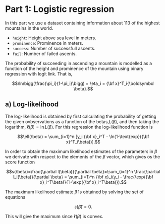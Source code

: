 # Part 1: Logistic regression
In this part we use a dataset containing information about 113 of the highest mountains in the world. 

* `height`: Height above sea level in meters.
* `prominence`: Prominence in meters.
* `success`: Number of successfull ascents.
* `fail`: Number of failed ascents.

The probability of succeeding in ascending a mountain is modelled as a function of the height and prominence of the mountain using binary regression with logit link. That is,

$$\ln\bigg(\frac{\pi_i}{1-\pi_i}\bigg) = \eta_i =  {\bf x}^T_i{\boldsymbol \beta}.$$

## a) Log-likelihood
The log-likelihood is obtained by first calculating the probability of getting the given ovbservations as a function of the betas,$L(\beta)$, and then taking the logarithm, $\ell(\beta) = \ln L(\beta)$. For this regression the log-likelihood function is


$$\ell(\beta) = \sum_{i=1}^n [y_i {\bf x}_i^T - \ln(1-\text{exp}({\bf x}^T_i\beta))].$$

In order to obtain the maximum likelihood estimates of the parameters in $\beta$ we derivate with respect to the elements of the $\beta$ vector, which gives os the score function

$$s(\beta)=\frac{\partial l(\beta)}{\partial \beta}=\sum_{i=1}^n \frac{\partial l_i(\beta)}{\partial \beta} = \sum_{i=1}^n {\bf x}_i(y_i - \frac{\exp({\bf x}_i^T\beta)}{1+\exp({\bf x}_i^T\beta)}).$$

The maximum likelihood estimate $\hat \beta$ is obtained by solving the set of equations

$$s(\hat \beta) = 0. $$

This will give the maximum since $\ell(\beta)$ is convex.